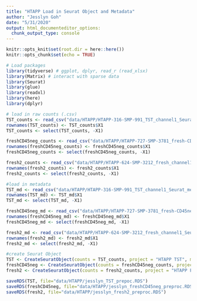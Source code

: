 ```yaml
---
title: "HTAPP Load in Seurat Object and Metadata"
author: "Jesslyn Goh"
date: "5/31/2020"
output: html_documenteditor_options: 
  chunk_output_type: console
---
```


```r
knitr::opts_knit$set(root.dir = here::here())
knitr::opts_chunk$set(echo = TRUE)
```

```r
# Load packages
library(tidyverse) # ggplot, dplyr, read_r (read_xlsx)
library(Matrix) # interact with sparse data
library(Seurat)
library(glue)
library(readxl)
library(here)
library(dplyr)

# load in raw counts (.csv)
TST_counts <- read_csv("data/HTAPP/HTAPP-316-SMP-991_TST_channel1_Seurat_scale_data.csv", col_names = TRUE)
rownames(TST_counts) <- TST_counts$X1
TST_counts <- select(TST_counts, -X1)

freshCD45neg_counts <- read_csv("data/HTAPP/HTAPP-727-SMP-3781_fresh-CD45neg-T1_channel1_Seurat_scale_data.csv", col_names = TRUE)
rownames(freshCD45neg_counts) <- freshCD45neg_counts$X1
freshCD45neg_counts <- select(freshCD45neg_counts, -X1)

fresh2_counts <- read_csv("data/HTAPP/HTAPP-624-SMP-3212_fresh_channel1_Seurat_scale_data.csv", col_names = TRUE)
rownames(fresh2_counts) <- fresh2_counts$X1
fresh2_counts <- select(fresh2_counts, -X1)

#load in metadata 
TST_md <- read_csv("data/HTAPP/HTAPP-316-SMP-991_TST_channel1_Seurat_meta_data.csv") #rows are cell names, and columns are additional metadata fields 
rownames(TST_md) <- TST_md$X1
TST_md <- select(TST_md, -X1)

freshCD45neg_md <- read_csv("data/HTAPP/HTAPP-727-SMP-3781_fresh-CD45neg-T1_channel1_Seurat_meta_data.csv")
rownames(freshCD45neg_md) <- freshCD45neg_md$X1
freshCD45neg_md <- select(freshCD45neg_md, -X1)

fresh2_md <- read_csv("data/HTAPP/HTAPP-624-SMP-3212_fresh_channel1_Seurat_meta_data.csv")
rownames(fresh2_md) <- fresh2_md$X1
fresh2_md <- select(fresh2_md, -X1)

#create Seurat Object 
TST <- CreateSeuratObject(counts = TST_counts, project = "HTAPP TST", meta.data = TST_md)
freshCD45neg <- CreateSeuratObject(counts = freshCD45neg_counts, project = "HTAPP Fresh CD45-", meta.data = freshCD45neg_md) 
fresh2 <- CreateSeuratObject(counts = fresh2_counts, project = "HTAPP Fresh", meta.data = fresh2_md)
```

```r
saveRDS(TST, file="data/HTAPP/jesslyn_TST_prepoc.RDS")
saveRDS(freshCD45neg, file="data/HTAPP/jesslyn_freshCD45neg_preproc.RDS")
saveRDS(fresh2, file="data/HTAPP/jesslyn_fresh2_preproc.RDS")
```